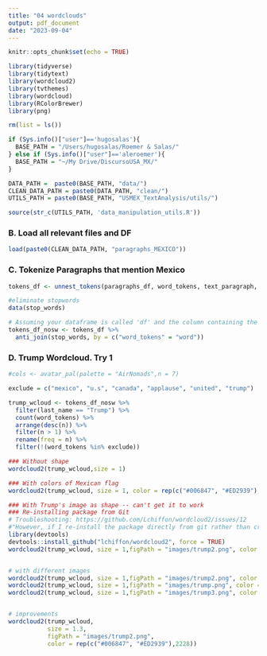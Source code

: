 ```yaml
---
title: "04 wordclouds"
output: pdf_document
date: "2023-09-04"
---
```


```r
knitr::opts_chunk$set(echo = TRUE)
```

```r
library(tidyverse)
library(tidytext)
library(wordcloud2)
library(tvthemes)
library(wordcloud)
library(RColorBrewer)
library(png)
```

```r
rm(list = ls())

if (Sys.info()["user"]=='hugosalas'){
  BASE_PATH = "/Users/hugosalas/Roemer & Salas/"
} else if (Sys.info()["user"]=='aleroemer'){
  BASE_PATH = "~/My Drive/DiscursoUSA_MX/"
}

DATA_PATH =  paste0(BASE_PATH, "data/")
CLEAN_DATA_PATH = paste0(DATA_PATH, "clean/")
UTILS_PATH = paste0(BASE_PATH, "USMEX_TextAnalysis/utils/")

source(str_c(UTILS_PATH, 'data_manipulation_utils.R'))
```

### B. Load all relevant files and DF

```r
load(paste0(CLEAN_DATA_PATH, "paragraphs_MEXICO"))
```

### C. Tokenize Paragraphs that mention Mexico
```r
tokens_df <- unnest_tokens(paragraphs_df, word_tokens, text_paragraph, token = "words")

#eliminate stopwords
data(stop_words)

# Assuming your dataframe is called 'df' and the column containing the tokens is called 'word_tokens'
tokens_df_nosw <- tokens_df %>%
  anti_join(stop_words, by = c("word_tokens" = "word"))
```


### D. Trump Wordcloud. Try 1
```r
#cols <- avatar_pal(palette = "AirNomads",n = 7)

exclude = c("mexico", "u.s", "canada", "applause", "united", "trump")

trump_wcloud <- tokens_df_nosw %>%
  filter(last_name == "Trump") %>%
  count(word_tokens) %>%
  arrange(desc(n)) %>%
  filter(n > 1) %>%
  rename(freq = n) %>% 
  filter(!(word_tokens %in% exclude))

### Without shape
wordcloud2(trump_wcloud,size = 1)

### With colors of Mexican flag
wordcloud2(trump_wcloud, size = 1, color = rep(c("#006847", "#ED2939"),2228))

### With Trump's image as shape -- can't get it to work
### Re-installing package from Git
# Troubleshooting: https://github.com/Lchiffon/wordcloud2/issues/12
#"However, if I re-install the package directly from git rather than cran, it works!"
library(devtools)
devtools::install_github("lchiffon/wordcloud2", force = TRUE)
wordcloud2(trump_wcloud, size = 1,figPath = "images/trump2.png", color = rep(c("#006847", "#ED2939"),2228))


# with different images
wordcloud2(trump_wcloud, size = 1,figPath = "images/trump2.png", color = rep(c("#006847", "#ED2939"),2228))
wordcloud2(trump_wcloud, size = 1,figPath = "images/trump.png", color = rep(c("#006847", "#ED2939"),2228))
wordcloud2(trump_wcloud, size = 1,figPath = "images/trump3.png", color = rep(c("#006847", "#ED2939"),2228))


# improvements
wordcloud2(trump_wcloud, 
           size = 1.3,
           figPath = "images/trump2.png",
           color = rep(c("#006847", "#ED2939"),2228))

```











